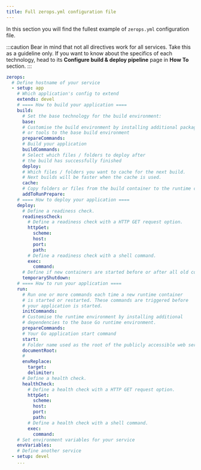 ```yaml
---
title: Full zerops.yml configuration file
---
```


In this section you will find the fullest example of `zerops.yml` configuration file.

:::caution
Bear in mind that not all directives work for all services. Take this as a guideline only. If you want to know about the specifics of each technology, head to its **Configure build & deploy pipeline** page in **How To** section.
:::

```yml
zerops:
  # Define hostname of your service
  - setup: app
    # Which application's config to extend
    extends: devel
    # ==== How to build your application ====
  	build:
  	  # Set the base technology for the build environment:
  	  base:
      # Customise the build environment by installing additional packages
      # or tools to the base build environment
      prepareCommands:
      # Build your application
      buildCommands:
      # Select which files / folders to deploy after
      # the build has successfully finished
      deploy:
      # Which files / folders you want to cache for the next build.
      # Next builds will be faster when the cache is used.
      cache:
      # Copy folders or files from the build container to the runtime container.
      addToRunPrepare:
    # ==== How to deploy your application ====
  	deploy:
  	  # Define a readiness check.
  	  readinessCheck:
  	    # Define a readiness check with a HTTP GET request option.
        httpGet:
          scheme:
          host:
          port:
          path:
        # Define a readiness check with a shell command.
        exec:
          command:
      # Define if new containers are started before or after all old containers are removed.
      temporaryShutdown:
    # ==== How to run your application ====
  	run:
      # Run one or more commands each time a new runtime container
      # is started or restarted. These commands are triggered before
      # your application is started.
  	  initCommands:
      # Customise the runtime environment by installing additional
      # dependencies to the base Go runtime environment.
      prepareCommands:
      # Your Go application start command
      start:
      # Folder name used as the root of the publicly accessible web server content.
      documentRoot:
      #
      envReplace:
       	target:
       	delimiter:
      # Define a health check.
      healthCheck:
        # Define a health check with a HTTP GET request option.
	    httpGet:
	      scheme:
          host:
          port:
          path:
        # Define a health check with a shell command.
	    exec:
	      command:
	# Set environment variables for your service
  	envVariables:
  	# Define another service
  - setup: devel
    ...
```